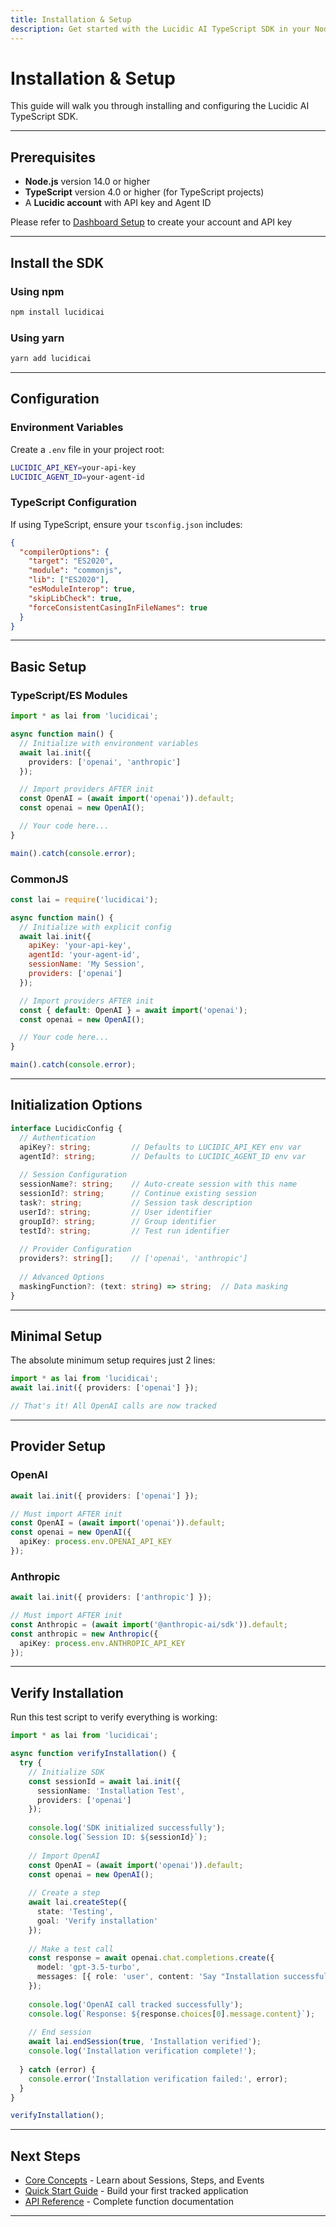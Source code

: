```yaml
---
title: Installation & Setup
description: Get started with the Lucidic AI TypeScript SDK in your Node.js or TypeScript project
---
```


# Installation & Setup

This guide will walk you through installing and configuring the Lucidic AI TypeScript SDK.

---

## Prerequisites

- **Node.js** version 14.0 or higher
- **TypeScript** version 4.0 or higher (for TypeScript projects)
- A **Lucidic account** with API key and Agent ID

<Note>Please refer to [Dashboard Setup](/getting-started/dashboard) to create your account and API key</Note>

---

## Install the SDK

### Using npm
```bash
npm install lucidicai
```

### Using yarn
```bash
yarn add lucidicai
```

---

## Configuration

### Environment Variables

Create a `.env` file in your project root:

```bash
LUCIDIC_API_KEY=your-api-key
LUCIDIC_AGENT_ID=your-agent-id
```

### TypeScript Configuration

If using TypeScript, ensure your `tsconfig.json` includes:

```json
{
  "compilerOptions": {
    "target": "ES2020",
    "module": "commonjs",
    "lib": ["ES2020"],
    "esModuleInterop": true,
    "skipLibCheck": true,
    "forceConsistentCasingInFileNames": true
  }
}
```

---

## Basic Setup

### TypeScript/ES Modules

```typescript
import * as lai from 'lucidicai';

async function main() {
  // Initialize with environment variables
  await lai.init({
    providers: ['openai', 'anthropic']
  });

  // Import providers AFTER init
  const OpenAI = (await import('openai')).default;
  const openai = new OpenAI();

  // Your code here...
}

main().catch(console.error);
```

### CommonJS

```javascript
const lai = require('lucidicai');

async function main() {
  // Initialize with explicit config
  await lai.init({
    apiKey: 'your-api-key',
    agentId: 'your-agent-id',
    sessionName: 'My Session',
    providers: ['openai']
  });

  // Import providers AFTER init
  const { default: OpenAI } = await import('openai');
  const openai = new OpenAI();

  // Your code here...
}

main().catch(console.error);
```

---

## Initialization Options

```typescript
interface LucidicConfig {
  // Authentication
  apiKey?: string;         // Defaults to LUCIDIC_API_KEY env var
  agentId?: string;        // Defaults to LUCIDIC_AGENT_ID env var
  
  // Session Configuration
  sessionName?: string;    // Auto-create session with this name
  sessionId?: string;      // Continue existing session
  task?: string;           // Session task description
  userId?: string;         // User identifier
  groupId?: string;        // Group identifier
  testId?: string;         // Test run identifier
  
  // Provider Configuration
  providers?: string[];    // ['openai', 'anthropic']
  
  // Advanced Options
  maskingFunction?: (text: string) => string;  // Data masking
}
```

---

## Minimal Setup

The absolute minimum setup requires just 2 lines:

```typescript
import * as lai from 'lucidicai';
await lai.init({ providers: ['openai'] });

// That's it! All OpenAI calls are now tracked
```

---

## Provider Setup

### OpenAI
```typescript
await lai.init({ providers: ['openai'] });

// Must import AFTER init
const OpenAI = (await import('openai')).default;
const openai = new OpenAI({
  apiKey: process.env.OPENAI_API_KEY
});
```

### Anthropic
```typescript
await lai.init({ providers: ['anthropic'] });

// Must import AFTER init
const Anthropic = (await import('@anthropic-ai/sdk')).default;
const anthropic = new Anthropic({
  apiKey: process.env.ANTHROPIC_API_KEY
});
```

---

## Verify Installation

Run this test script to verify everything is working:

```typescript
import * as lai from 'lucidicai';

async function verifyInstallation() {
  try {
    // Initialize SDK
    const sessionId = await lai.init({
      sessionName: 'Installation Test',
      providers: ['openai']
    });
    
    console.log('SDK initialized successfully');
    console.log(`Session ID: ${sessionId}`);
    
    // Import OpenAI
    const OpenAI = (await import('openai')).default;
    const openai = new OpenAI();
    
    // Create a step
    await lai.createStep({
      state: 'Testing',
      goal: 'Verify installation'
    });
    
    // Make a test call
    const response = await openai.chat.completions.create({
      model: 'gpt-3.5-turbo',
      messages: [{ role: 'user', content: 'Say "Installation successful!"' }]
    });
    
    console.log('OpenAI call tracked successfully');
    console.log(`Response: ${response.choices[0].message.content}`);
    
    // End session
    await lai.endSession(true, 'Installation verified');
    console.log('Installation verification complete!');
    
  } catch (error) {
    console.error('Installation verification failed:', error);
  }
}

verifyInstallation();
```

---

## Next Steps

- [Core Concepts](/typescript-sdk/core-concepts) - Learn about Sessions, Steps, and Events
- [Quick Start Guide](/typescript-sdk/quick-start) - Build your first tracked application
- [API Reference](/typescript-sdk/api-reference) - Complete function documentation

---
